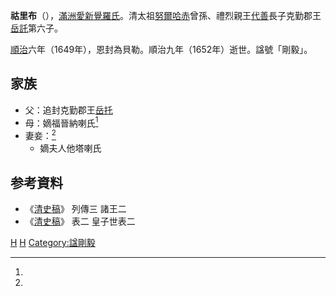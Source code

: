 {{Manchu name|[[爱新觉罗氏|爱新觉罗]]}}
'''祜里布'''（{{Bd|1635年|4月16日（天聰九年二月二十九）<ref name=ax>《[[愛新覺羅宗譜|愛新覺羅宗譜]]》乙冊，3380頁。</ref>|1652年|6月6日（順治九年五月初一）<ref name=ax/>}}），[[滿洲|滿洲]][[愛新覺羅氏|愛新覺羅氏]]。清太祖[[努爾哈赤|努爾哈赤]]曾孫、禮烈親王[[代善|代善]]長子克勤郡王[[岳託|岳託]]第六子。

[[順治|順治]]六年（1649年），恩封為貝勒。順治九年（1652年）逝世。諡號「剛毅」。

==家族==
*父：追封克勤郡王[[岳托|岳托]]
*母：嫡福晉納喇氏<ref name=ax/>
*妻妾：<ref name=ax/>
**嫡夫人他塔喇氏

==参考資料 ==
{{reflist}}

* 《[[清史稿|清史稿]]》 列傳三 諸王二
* 《[[清史稿|清史稿]]》 表二 皇子世表二

[[Category:清朝軍事人物|H]]
[[Category:愛新覺羅氏|H]]
[[Category:諡剛毅|Category:諡剛毅]]

{{清朝人物小作品}}